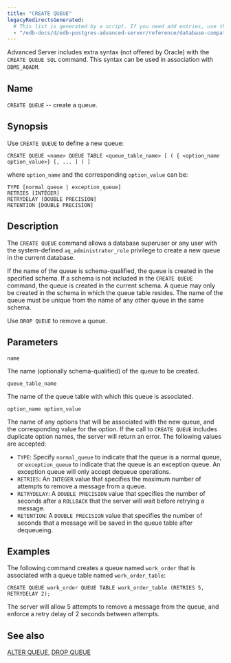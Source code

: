 ```yaml
---
title: "CREATE QUEUE"
legacyRedirectsGenerated:
  # This list is generated by a script. If you need add entries, use the `legacyRedirects` key.
  - "/edb-docs/d/edb-postgres-advanced-server/reference/database-compatibility-for-oracle-developers-reference-guide/9.6/Database_Compatibility_for_Oracle_Developers_Reference_Guide.1.044.html"
---
```


<div id="create_queue" class="registered_link"></div>

Advanced Server includes extra syntax (not offered by Oracle) with the `CREATE QUEUE SQL` command. This syntax can be used in association with `DBMS_AQADM`.

## Name

`CREATE QUEUE` -- create a queue.

## Synopsis

Use `CREATE QUEUE` to define a new queue:

```text
CREATE QUEUE <name> QUEUE TABLE <queue_table_name> [ ( { <option_name option_value>} [, ... ] ) ]
```

where `option_name` and the corresponding `option_value` can be:

```text
TYPE [normal_queue | exception_queue]
RETRIES [INTEGER]
RETRYDELAY [DOUBLE PRECISION]
RETENTION [DOUBLE PRECISION]
```

## Description

The `CREATE QUEUE` command allows a database superuser or any user with the system-defined `aq_administrator_role` privilege to create a new queue in the current database.

If the name of the queue is schema-qualified, the queue is created in the specified schema. If a schema is not included in the `CREATE QUEUE` command, the queue is created in the current schema. A queue may only be created in the schema in which the queue table resides. The name of the queue must be unique from the name of any other queue in the same schema.

Use `DROP QUEUE` to remove a queue.

## Parameters

`name`

 The name (optionally schema-qualified) of the queue to be created.

`queue_table_name`

 The name of the queue table with which this queue is associated.

`option_name option_value`

 The name of any options that will be associated with the new queue, and the corresponding value for the option. If the call to `CREATE QUEUE` includes duplicate option names, the server will return an error. The following values are accepted:

-   `TYPE`: Specify `normal_queue` to indicate that the queue is a normal queue, or `exception_queue` to indicate that the queue is an exception queue. An exception queue will only accept dequeue operations.
-   `RETRIES`: An `INTEGER` value that specifies the maximum number of attempts to remove a message from a queue.                                                       
-   `RETRYDELAY`: A `DOUBLE PRECISION` value that specifies the number of seconds after a `ROLLBACK` that the server will wait before retrying a message.                                                            
-   `RETENTION`: A `DOUBLE PRECISION` value that specifies the number of seconds that a message will be saved in the queue table after dequeueing.                                                                  

## Examples

The following command creates a queue named `work_order` that is associated with a queue table named `work_order_table`:

```text
CREATE QUEUE work_order QUEUE TABLE work_order_table (RETRIES 5, RETRYDELAY 2);
```

The server will allow 5 attempts to remove a message from the queue, and enforce a retry delay of 2 seconds between attempts.

## See also

[ALTER QUEUE](06_alter_queue/#alter_queue), [DROP QUEUE](52_drop_queue/#drop_queue)
